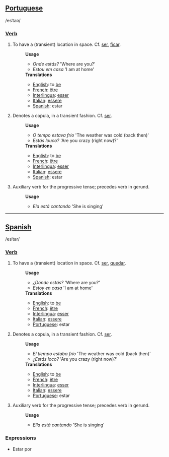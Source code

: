 ==[[Portuguese]]==
/esˈtaʀ/
===[[Verb]]===
#To have a (transient) location in space. Cf. [[ser]], [[ficar]].
#:'''Usage'''
#:*''Onde estás?'' 'Where are you?'
#:*''Estou em casa'' 'I am at home'
#:'''Translations'''
#:*[[English]]: to [[be]]
#:*[[French]]: [[être]]
#:*[[Interlingua]]: [[esser]]
#:*[[Italian]]: [[essere]]
#:*[[Spanish]]: estar
#Denotes a copula, in a transient fashion. Cf. [[ser]].
#:'''Usage'''
#:*''O tempo estava frio'' 'The weather was cold (back then)'
#:*''Estás louco?'' 'Are you crazy (right now)?'
#:'''Translations'''
#:*[[English]]: to [[be]]
#:*[[French]]: [[être]]
#:*[[Interlingua]]: [[esser]]
#:*[[Italian]]: [[essere]]
#:*[[Spanish]]: estar
#Auxiliary verb for the progressive tense; precedes verb in gerund.
#:'''Usage'''
#:*''Ela está cantando'' 'She is singing'
----
==[[Spanish]]==
/esˈtar/
===[[Verb]]===
#To have a (transient) location in space. Cf. [[ser]], [[quedar]].
#:'''Usage'''
#:*''¿Dónde estás?'' 'Where are you?'
#:*''Estoy en casa'' 'I am at home'
#:'''Translations'''
#:*[[English]]: to [[be]]
#:*[[French]]: [[être]]
#:*[[Interlingua]]: [[esser]]
#:*[[Italian]]: [[essere]]
#:*[[Portuguese]]: estar
#Denotes a copula, in a transient fashion. Cf. [[ser]].
#:'''Usage'''
#:*''El tiempo estaba frío'' 'The weather was cold (back then)'
#:*''¿Estás loco?'' 'Are you crazy (right now)?'
#:'''Translations'''
#:*[[English]]: to [[be]]
#:*[[French]]: [[être]]
#:*[[Interlingua]]: [[esser]]
#:*[[Italian]]: [[essere]]
#:*[[Portuguese]]: estar
#Auxiliary verb for the progressive tense; precedes verb in gerund.
#:'''Usage'''
#:*''Ella está cantando'' 'She is singing'
===Expressions===
* Estar por
